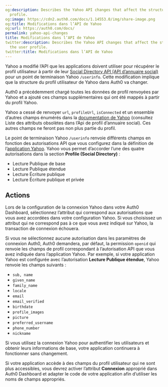 ```yaml
---
og:description: Describes the Yahoo API changes that affect the structure of the user
  profile.
og:image: https://cdn2.auth0.com/docs/1.14553.0/img/share-image.png
og:title: Modifications dans l’API de Yahoo
og:url: https://auth0.com/docs/
permalink: yahoo-api-changes
title: Modifications dans l’API de Yahoo
twitter:description: Describes the Yahoo API changes that affect the structure of
  the user profile.
twitter:title: Modifications dans l’API de Yahoo
---
```


Yahoo a modifié l’API que les applications doivent utiliser pour récupérer le profil utilisateur à partir de leur [Social Directory API (API d’annuaire social)](https://developer.yahoo.com/oauth/social-directory-eol/) pour un point de terminaison Yahoo `/userinfo`. Cette modification implique que la structure du profil utilisateur de Yahoo dans Auth0 va changer.

Auth0 a précédemment chargé toutes les données de profil renvoyées par Yahoo et a ajouté ces champs supplémentaires qui ont été mappés à partir du profil Yahoo.

Yahoo a cessé de renvoyer `url`, `profileUrl`, `isConnected` et un ensemble d’autres champs énumérés dans la [documentation de Yahoo](https://developer.yahoo.com/oauth/social-directory-eol/) (consultez Liste des attributs obsolètes dans l’Api de profil d’annuaire social). Ces autres champs ne feront pas non plus partie du profil.

Le point de terminaison Yahoo `/userinfo` renvoie différents champs en fonction des autorisations API que vous configurez dans la définition de l’[application Yahoo](https://developer.yahoo.com/apps/). Yahoo vous permet d’accorder l’une des quatre autorisations dans la section **Profile (Social Directory)** :

* Lecture Publique de base
* Lecture Publique étendue
* Lecture Écriture publique
* Lecture Écriture publique et privée

## Actions

Lors de la configuration de la connexion Yahoo dans votre Auth0 Dashboard, sélectionnez l’attribut qui correspond aux autorisations que vous avez accordées dans votre configuration Yahoo. Si vous choisissez un attribut qui ne correspond pas à ce que vous avez indiqué sur Yahoo, la transaction de connexion échouera.

Si vous ne sélectionnez aucune autorisation dans les paramètres de connexion Auth0, Auth0 demandera, par défaut, la permission `openid` qui renvoie les champs de profil correspondant à l’autorisation API que vous avez indiquée dans l’application Yahoo. Par exemple, si votre application Yahoo est configurée avec l’autorisation **Lecture Publique étendue**, Yahoo renvoie les champs suivants :

* `sub, name`
* `given_name`
* `family_name`
* `locale`
* `email`
* `email_verified`
* `birthdate`
* `profile_images`
* `picture`
* `preferred_username`
* `phone_number`
* `nickname`

Si vous utilisez la connexion Yahoo pour authentifier les utilisateurs et obtenir leurs informations de base, votre application continuera à fonctionner sans changement.

Si votre application accède à des champs du profil utilisateur qui ne sont plus accessibles, vous devrez activer l’attribut **Connexion** approprié dans Auth0 Dashboard et adapter le code de votre application afin d’utiliser les noms de champs appropriés.